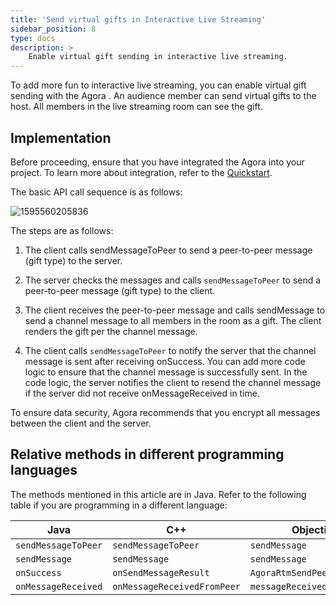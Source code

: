 ```yaml
---
title: 'Send virtual gifts in Interactive Live Streaming'
sidebar_position: 8
type: docs
description: >
    Enable virtual gift sending in interactive live streaming.
---
```






To add more fun to interactive live streaming, you can enable virtual gift sending with the Agora <Vg k="SIG_SDK" />. An audience member can send virtual gifts to the host. All members in the live streaming room can see the gift.

## Implementation

Before proceeding, ensure that you have integrated the Agora <Vg k="SIG_SDK" /> into your project. To learn more about integration, refer to the [Quickstart](../get-started/get-started-sdk).

The basic API call sequence is as follows:

![1595560205836](https://web-cdn.agora.io/docs-files/1595560205836)

The steps are as follows:

1.  The client calls <Link to="{{Global.SIGNALING_API_REF_ANDROID_ROOT}}/classio_1_1agora_1_1rtm_1_1_rtm_client.html#a729079805644b3307297fb2e902ab4c9">sendMessageToPeer</Link> to send a peer-to-peer message (gift type) to the server.

2.  The server checks the messages and calls `sendMessageToPeer` to send a peer-to-peer message (gift type) to the client.

3.  The client receives the peer-to-peer message and calls <Link to="{{Global.SIGNALING_API_REF_ANDROID_ROOT}}/classio_1_1agora_1_1rtm_1_1_rtm_channel.html#a57087adf4227a17c774ea292840148a0">sendMessage</Link> to send a channel message to all members in the room as a gift. The client renders the gift per the channel message.

4.  The client calls `sendMessageToPeer` to notify the server that the channel message is sent after receiving <Link to="{{Global.SIGNALING_API_REF_ANDROID_ROOT}}/interfaceio_1_1agora_1_1rtm_1_1_result_callback.html#a7206b30500655c4a73d146acf50cb6f5">onSuccess</Link>. You can add more code logic to ensure that the channel message is successfully sent. In the code logic, the server notifies the client to resend the channel message if the server did not receive <Link to="{{Global.SIGNALING_API_REF_ANDROID_ROOT}}/interfaceio_1_1agora_1_1rtm_1_1_rtm_client_listener.html?_ga=2.40828960.36209356.1595832008-73063204.1585890674#af760814981718fb31d88acb8251d19b6">onMessageReceived</Link> in time.

To ensure data security, Agora recommends that you encrypt all messages between the client and the server.

## Relative methods in different programming languages

The methods mentioned in this article are in Java. Refer to the following table if you are programming in a different language:

| Java                | C++                         | Objective-C                    | JavaScript              |
|---------------------|-----------------------------|--------------------------------|-------------------------|
| `sendMessageToPeer` | `sendMessageToPeer`         | `sendMessage`                  | `sendMessageToPeer`     |
| `sendMessage`       | `sendMessage`               | `sendMessage`                  | `sendMessage`           |
| `onSuccess`         | `onSendMessageResult`       | `AgoraRtmSendPeerMessageBlock` | `PeerMessageSendResult` |
| `onMessageReceived` | `onMessageReceivedFromPeer` | `messageReceived`              | `MessageFromPeer`       |
